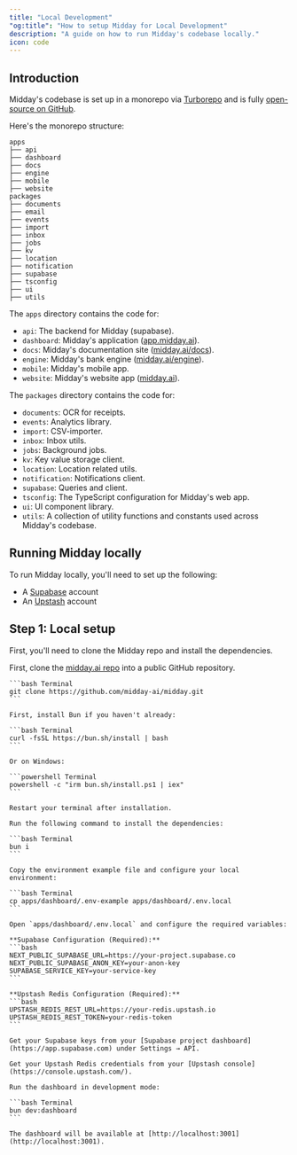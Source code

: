 ```yaml
---
title: "Local Development"
"og:title": "How to setup Midday for Local Development"
description: "A guide on how to run Midday's codebase locally."
icon: code
---
```


###

## Introduction

Midday's codebase is set up in a monorepo via [Turborepo](https://turbo.build/repo) and is fully [open-source on GitHub](https://git.new/midday).

Here's the monorepo structure:

```
apps
├── api
├── dashboard
├── docs
├── engine
├── mobile
├── website
packages
├── documents
├── email
├── events
├── import
├── inbox
├── jobs
├── kv
├── location
├── notification
├── supabase
├── tsconfig
├── ui
├── utils
```

The `apps` directory contains the code for:

- `api`: The backend for Midday (supabase).
- `dashboard`: Midday's application ([app.midday.ai](https://app.midday.ai)).
- `docs`: Midday's documentation site ([midday.ai/docs](https://midday.ai/docs)).
- `engine`: Midday's bank engine ([midday.ai/engine](https://midday.ai/engine)).
- `mobile`: Midday's mobile app.
- `website`: Midday's website app ([midday.ai](https://midday.ai)).

The `packages` directory contains the code for:

- `documents`: OCR for receipts.
- `events`: Analytics library.
- `import`: CSV-importer.
- `inbox`: Inbox utils.
- `jobs`: Background jobs.
- `kv`: Key value storage client.
- `location`: Location related utils.
- `notification`: Notifications client.
- `supabase`: Queries and client.
- `tsconfig`: The TypeScript configuration for Midday's web app.
- `ui`: UI component library.
- `utils`: A collection of utility functions and constants used across Midday's codebase.

## Running Midday locally

To run Midday locally, you'll need to set up the following:

- A [Supabase](https://supabase.com/) account
- An [Upstash](https://upstash.com/) account

## Step 1: Local setup

First, you'll need to clone the Midday repo and install the dependencies.

<Steps>

  <Step title="Clone the repo">

First, clone the [midday.ai repo](https://d.to/github) into a public GitHub repository.

    ```bash Terminal
    git clone https://github.com/midday-ai/midday.git
    ```

  </Step>

  <Step title="Install Bun">

    First, install Bun if you haven't already:

    ```bash Terminal
    curl -fsSL https://bun.sh/install | bash
    ```

    Or on Windows:

    ```powershell Terminal
    powershell -c "irm bun.sh/install.ps1 | iex"
    ```

    Restart your terminal after installation.

  </Step>

  <Step title="Install dependencies">

    Run the following command to install the dependencies:

    ```bash Terminal
    bun i
    ```

  </Step>

  <Step title="Configure environment variables">

    Copy the environment example file and configure your local environment:

    ```bash Terminal
    cp apps/dashboard/.env-example apps/dashboard/.env.local
    ```

    Open `apps/dashboard/.env.local` and configure the required variables:

    **Supabase Configuration (Required):**
    ```bash
    NEXT_PUBLIC_SUPABASE_URL=https://your-project.supabase.co
    NEXT_PUBLIC_SUPABASE_ANON_KEY=your-anon-key
    SUPABASE_SERVICE_KEY=your-service-key
    ```

    **Upstash Redis Configuration (Required):**
    ```bash
    UPSTASH_REDIS_REST_URL=https://your-redis.upstash.io
    UPSTASH_REDIS_REST_TOKEN=your-redis-token
    ```

    Get your Supabase keys from your [Supabase project dashboard](https://app.supabase.com) under Settings → API.

    Get your Upstash Redis credentials from your [Upstash console](https://console.upstash.com/).

  </Step>

  <Step title="Start the dashboard">

    Run the dashboard in development mode:

    ```bash Terminal
    bun dev:dashboard
    ```

    The dashboard will be available at [http://localhost:3001](http://localhost:3001).

  </Step>

</Steps>
